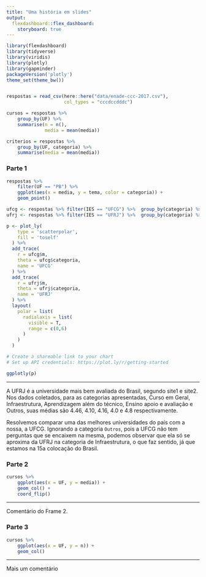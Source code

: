 ```yaml
---
title: "Uma história em slides"
output: 
  flexdashboard::flex_dashboard:
    storyboard: true
---
```


```r
library(flexdashboard)
library(tidyverse)
library(viridis)
library(plotly)
library(gapminder)
packageVersion('plotly')
theme_set(theme_bw())


respostas = read_csv(here::here("data/enade-ccc-2017.csv"),
                     col_types = "cccdccdddc")

cursos = respostas %>% 
    group_by(UF) %>% 
    summarise(n = n(), 
              media = mean(media))

criterios = respostas %>% 
    group_by(UF, categoria) %>% 
    summarise(media = mean(media))

```


### Parte 1

```r
respostas %>% 
    filter(UF == "PB") %>% 
    ggplot(aes(x = media, y = tema, color = categoria)) + 
    geom_point()
```


```r

ufcg <- respostas %>% filter(IES == "UFCG") %>%  group_by(categoria) %>% summarise(m = mean(media))
ufrj <- respostas %>% filter(IES == "UFRJ") %>%  group_by(categoria) %>% summarise(m = mean(media))

p <- plot_ly(
    type = 'scatterpolar',
    fill = 'toself'
  ) %>% 
  add_trace(
    r = ufcg$m,
    theta = ufcg$categoria,
    name = 'UFCG'
  ) %>% 
  add_trace(
    r = ufrj$m,
    theta = ufrj$categoria,
    name = 'UFRJ'
  ) %>%
  layout(
    polar = list(
      radialaxis = list(
        visible = T,
        range = c(0,6)
      )
    )
  )

# Create a shareable link to your chart
# Set up API credentials: https://plot.ly/r/getting-started

ggplotly(p)
```



***

A UFRJ é a universidade mais bem avaliada do Brasil, segundo site1 e site2.
Nos dados coletados, para as categorias apresentadas, Curso em Geral, Infraestrutura, Aprendizagem além do técnico, Ensino apoio e avaliação e Outros, suas médias são 4.46, 4.10, 4.16, 4.0 e 4.8 respectivamente. 



Resolvemos comparar uma das melhores universidades do país com a nossa, a UFCG. Ignorando a categoria `Outros`, pois a UFCG não tem perguntas que se encaixem na mesma, podemos observar que ela só se aproxima da UFRJ na categoria de Infraestrutura, o que faz sentido, já que estamos na 15a colocação do Brasil. 

### Parte 2

```r
cursos %>% 
    ggplot(aes(x = UF, y = media)) + 
    geom_col() + 
    coord_flip()
```

*** 

Comentário do Frame 2.


### Parte 3

```r
cursos %>% 
    ggplot(aes(x = UF, y = n)) + 
    geom_col()
```

*** 

Mais um comentário
